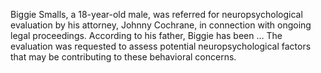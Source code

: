 ```{=typst}
= REASON FOR REFERRAL
```

<!-- Information to Include in Reason for Referral Section
• List name and position of referral source
• Reason the individual is to be evaluated—What questions are to be addressed?
• Concerns of parent, caregiver, teacher, or examinee (if applicable)
• Previous diagnoses, disabilities, or medical concerns -->

Biggie Smalls, a 18-year-old male, was referred for neuropsychological evaluation by his attorney, Johnny Cochrane, in connection with ongoing legal proceedings. According to his father, Biggie has been ... The evaluation was requested to assess potential neuropsychological factors that may be contributing to these behavioral concerns.
